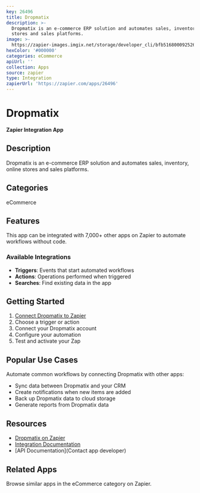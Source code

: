 ```yaml
---
key: 26496
title: Dropmatix
description: >-
  Dropmatix is an e-commerce ERP solution and automates sales, inventory, online
  stores and sales platforms.
image: >-
  https://zapier-images.imgix.net/storage/developer_cli/bfb51680009252678173c48be7a2c63d.png?auto=format%2Ccompress&ixlib=python-3.0.0&q=50
hexColor: '#000000'
categories: eCommerce
apiUrl: ''
collection: Apps
source: zapier
type: Integration
zapierUrl: 'https://zapier.com/apps/26496'
---
```

# Dropmatix

**Zapier Integration App**

## Description

Dropmatix is an e-commerce ERP solution and automates sales, inventory, online stores and sales platforms.

## Categories

eCommerce

## Features

This app can be integrated with 7,000+ other apps on Zapier to automate workflows without code.

### Available Integrations

- **Triggers**: Events that start automated workflows
- **Actions**: Operations performed when triggered
- **Searches**: Find existing data in the app

## Getting Started

1. [Connect Dropmatix to Zapier](https://zapier.com/apps/26496)
2. Choose a trigger or action
3. Connect your Dropmatix account
4. Configure your automation
5. Test and activate your Zap

## Popular Use Cases

Automate common workflows by connecting Dropmatix with other apps:

- Sync data between Dropmatix and your CRM
- Create notifications when new items are added
- Back up Dropmatix data to cloud storage
- Generate reports from Dropmatix data

## Resources

- [Dropmatix on Zapier](https://zapier.com/apps/26496)
- [Integration Documentation](https://zapier.com/apps/26496/integrations)
- [API Documentation](Contact app developer)

## Related Apps

Browse similar apps in the eCommerce category on Zapier.
